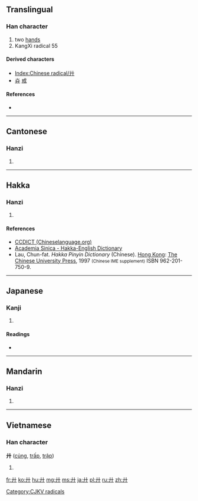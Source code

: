 {{also|廿}}
==Translingual==
{{stroke order|type=animate}}

===Han character===
{{Han char|rn=55|rad=廾|as=00|sn=3|four=4400<sub>0</sub>|canj=十十 (JJ), XX十十 (XXJJ)}}

# two [[hand]]s
# KangXi radical 55

====Derived characters====
* [[Index:Chinese radical/廾]]
* [[灷]] [[戒]]

====References====
* {{Han ref|kx=0353.080|dkj=09583|dj=0668.070|hdz=10513.110|uh=5EFE|ud=24318|bh=A47B|bd=42107}}

----

==Cantonese==

===Hanzi===
{{yue-hanzi|jyut=|y=gung2}}

# {{defn|lang=yue|sort=廾00}}

----

==Hakka==

===Hanzi===
{{hak-hanzi|pfs=kíung|gd=kiung<sup>3</sup>|hpy=giung3}}

# {{defn|lang=hak|sort=x08}}

====References====
*[http://www.chinalanguage.com/dictionaries/?mode=view&view=chardict&query=%E5%BB%BE CCDICT (Chineselanguage.org)]
*[http://minhakka.ling.sinica.edu.tw/bkg/hakyin/search.php?DETAIL=1&LIMIT=id=16019&dbname=su_tian_1&graph=2 Academia Sinica - Hakka-English Dictionary]
*Lau, Chun-fat. ''Hakka Pinyin Dictionary'' (Chinese). [[Hong Kong]]: [[w:Chinese University of Hong Kong|The Chinese University Press]], 1997 <small>(Chinese IME supplement)</small> ISBN 962-201-750-9.

----

==Japanese==

===Kanji===
{{ja-kanji|grade=|rs=廾00}}

# {{defn|lang=ja|sort=廾00}}

====Readings====
* {{ja-readings|on=[[きょう]] (kyō), [[く]] (ku)|kun=[[ささげる]] (sasageru)}}

----

==Mandarin==

===Hanzi===
{{cmn-hanzi|pin=[[gòng]] ([[gong4]])|wg=kung<sup>4</sup>}}

# {{defn|lang=cmn|sort=廾00}}

----

==Vietnamese==

===Han character===
'''廾''' ([[củng]], [[trấp]], [[trập]])

# {{defn|lang=vi}}

[[Category:CJKV radicals]]

[[fr:廾]]
[[ko:廾]]
[[hu:廾]]
[[mg:廾]]
[[ms:廾]]
[[ja:廾]]
[[pl:廾]]
[[ru:廾]]
[[zh:廾]]